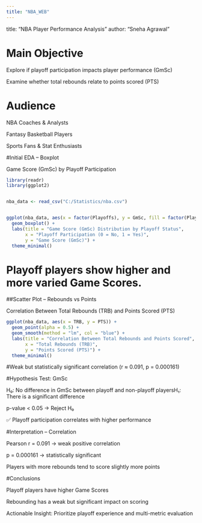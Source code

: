 ---
title: "NBA_WEB"
---

title: "NBA Player Performance Analysis"
author: "Sneha Agrawal"


# Main Objective

Explore if playoff participation impacts player performance (GmSc)

Examine whether total rebounds relate to points scored (PTS)


# Audience

NBA Coaches & Analysts

Fantasy Basketball Players

Sports Fans & Stat Enthusiasts


#Initial EDA – Boxplot

Game Score (GmSc) by Playoff Participation

```{r}
library(readr)
library(ggplot2)


nba_data <- read_csv("C:/Statistics/nba.csv")


ggplot(nba_data, aes(x = factor(Playoffs), y = GmSc, fill = factor(Playoffs))) +
  geom_boxplot() +
  labs(title = "Game Score (GmSc) Distribution by Playoff Status",
       x = "Playoff Participation (0 = No, 1 = Yes)",
       y = "Game Score (GmSc)") +
  theme_minimal()

```

# Playoff players show higher and more varied Game Scores.




##Scatter Plot – Rebounds vs Points

Correlation Between Total Rebounds (TRB) and Points Scored (PTS)

```{r}

ggplot(nba_data, aes(x = TRB, y = PTS)) +
  geom_point(alpha = 0.5) +
  geom_smooth(method = "lm", col = "blue") +
  labs(title = "Correlation Between Total Rebounds and Points Scored",
       x = "Total Rebounds (TRB)",
       y = "Points Scored (PTS)") +
  theme_minimal()

```
#Weak but statistically significant correlation (r ≈ 0.091, p = 0.000161)

#Hypothesis Test: GmSc

H₀: No difference in GmSc between playoff and non-playoff playersH₁: There is a significant difference

p-value < 0.05 → Reject H₀

✅ Playoff participation correlates with higher performance


#Interpretation – Correlation

Pearson r = 0.091 → weak positive correlation

p = 0.000161 → statistically significant

Players with more rebounds tend to score slightly more points

#Conclusions

Playoff players have higher Game Scores

Rebounding has a weak but significant impact on scoring

Actionable Insight: Prioritize playoff experience and multi-metric evaluation



